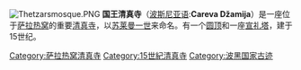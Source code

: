 [[File:Thetzarsmosque.PNG|thumb]]
'''国王清真寺'''（[[波斯尼亚语|波斯尼亚语]]:'''Careva Džamija'''）是一座位于[[萨拉热窝|萨拉热窝]]的重要[[清真寺|清真寺]]，以[[苏莱曼一世_(奥斯曼帝国)|苏莱曼一世]]来命名。有一个[[圆顶|圆顶]]和一座[[宣礼塔|宣礼塔]]，建于15世纪。

[[Category:萨拉热窝清真寺|Category:萨拉热窝清真寺]]
[[Category:15世紀清真寺|Category:15世紀清真寺]]
[[Category:波黑国家古迹|Category:波黑国家古迹]]